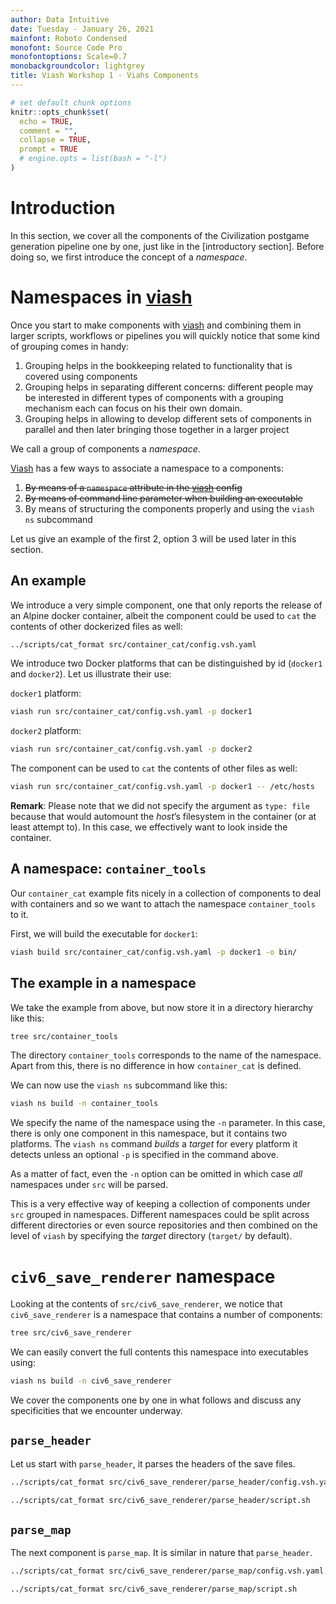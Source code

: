 ```yaml
---
author: Data Intuitive
date: Tuesday - January 26, 2021
mainfont: Roboto Condensed
monofont: Source Code Pro
monofontoptions: Scale=0.7
monobackgroundcolor: lightgrey
title: Viash Workshop 1 - Viahs Components
---
```


```r
# set default chunk options
knitr::opts_chunk$set(
  echo = TRUE,
  comment = "",
  collapse = TRUE,
  prompt = TRUE
  # engine.opts = list(bash = "-l")
)
```

# Introduction

In this section, we cover all the components of the Civilization postgame generation pipeline one by one, just like in the [introductory section]. Before doing so, we first introduce the concept of a _namespace_.

# Namespaces in [viash]

Once you start to make components with [viash] and combining them in larger scripts, workflows or pipelines you will quickly notice that some kind of grouping comes in handy:

1. Grouping helps in the bookkeeping related to functionality that is covered using components
2. Grouping helps in separating different concerns: different people may be interested in different types of components with a grouping mechanism each can focus on his their own domain.
3. Grouping helps in allowing to develop different sets of components in parallel and then later bringing those together in a larger project

We call a group of components a _namespace_.

[Viash] has a few ways to associate a namespace to a components:

1. ~~By means of a `namespace` attribute in the [viash] config~~
2. ~~By means of command line parameter when building an executable~~
3. By means of structuring the components properly and using the `viash ns` subcommand

Let us give an example of the first 2, option 3 will be used later in this section.

## An example

We introduce a very simple component, one that only reports the release of an Alpine docker container, albeit the component could be used to `cat` the contents of other dockerized files as well:

```sh
../scripts/cat_format src/container_cat/config.vsh.yaml
```

We introduce two Docker platforms that can be distinguished by id (`docker1` and `docker2`). Let us illustrate their use:

`docker1` platform:

```sh
viash run src/container_cat/config.vsh.yaml -p docker1
```

`docker2` platform:

```sh
viash run src/container_cat/config.vsh.yaml -p docker2
```

The component can be used to `cat` the contents of other files as well:

```sh
viash run src/container_cat/config.vsh.yaml -p docker1 -- /etc/hosts
```

__Remark__: Please note that we did not specify the argument as `type: file` because that would automount the _host_'s filesystem in the container (or at least attempt to). In this case, we effectively want to look inside the container.

## A namespace: `container_tools`

Our `container_cat` example fits nicely in a collection of components to deal with containers and so we want to attach the namespace `container_tools` to it.

First, we will build the executable for `docker1`:

```sh
viash build src/container_cat/config.vsh.yaml -p docker1 -o bin/
```

## The example in a namespace

We take the example from above, but now store it in a directory hierarchy like this:

```sh
tree src/container_tools
```

The directory `container_tools` corresponds to the name of the namespace. Apart from this, there is no difference in how `container_cat` is defined.

We can now use the `viash ns` subcommand like this:

```sh
viash ns build -n container_tools
```

We specify the name of the namespace using the `-n` parameter. In this case, there is only one component in this namespace, but it contains two platforms. The `viash ns` command _builds_ a _target_ for every platform it detects unless an optional `-p` is specified in the command above.

As a matter of fact, even the `-n` option can be omitted in which case _all_ namespaces under `src` will be parsed.

This is a very effective way of keeping a collection of components under `src` grouped in namespaces. Different namespaces could be split across different directories or even source repositories and then combined on the level of `viash` by specifying the _target_ directory (`target/` by default).

# `civ6_save_renderer` namespace

Looking at the contents of `src/civ6_save_renderer`, we notice that `civ6_save_renderer` is a namespace that contains a number of components:

```sh
tree src/civ6_save_renderer
```

We can easily convert the full contents this namespace into executables using:

```sh
viash ns build -n civ6_save_renderer
```

We cover the components one by one in what follows and discuss any specificities that we encounter underway.

## `parse_header`

Let us start with `parse_header`, it parses the headers of the save files.

```sh
../scripts/cat_format src/civ6_save_renderer/parse_header/config.vsh.yaml
```

```sh
../scripts/cat_format src/civ6_save_renderer/parse_header/script.sh
```

## `parse_map`

The next component is `parse_map`. It is similar in nature that `parse_header`.

```sh
../scripts/cat_format src/civ6_save_renderer/parse_map/config.vsh.yaml
```

```sh
../scripts/cat_format src/civ6_save_renderer/parse_map/script.sh
```






[viash]: https://github.com/data-intuitive/viash
